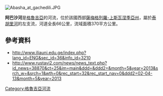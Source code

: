[[Image:Abasha_at_gachedili.JPG|right]]
{{coord|42|12|15|N|42|05|05|E|display=title}}

'''阿巴沙河'''是[[格魯吉亞|格魯吉亞]]的河流，位於該國西部[[薩梅格列羅-上斯瓦涅季亞州|薩梅格列羅-上斯瓦涅季亞州]]，屬於[[泰胡里河|泰胡里河]]的左支流，河道全長66公里，流域面積370平方公里。

==參考資料==
* http://www.iliauni.edu.ge/index.php?lang_id=ENG&sec_id=36&info_id=3210 {{Wayback|url=http://www.iliauni.edu.ge/index.php?lang_id=ENG&sec_id=36&info_id=3210 |date=20131109005025 }}
* http://www.rustavi2.com/news/news_text.php?id_news=38870&ct=25&im=main&ddd=&ddd2=&month=5&year=2013&srch_w=&srch=1&wth=0&rec_start=32&rec_start_nav=0&ddd2=02-04-13&month=5&year=2013

{{Georgia-geo-stub}}
[[Category:格魯吉亞河流|Category:格魯吉亞河流]]